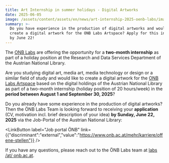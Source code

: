 ```yaml
---
title: Art Internship in summer holidays - Digital Artworks
date: 2025-06-05
image: /assets/content/assets/en/news/art-internship-2025-oenb-labs/image.jpg
summary: >-
  Do you have experience in the production of digital artworks and would like to
  create a digital artwork for the ONB Labs Artspace? Apply for this internship
  by June 22!
---
```

The [ONB Labs](https://labs.onb.ac.at/) are offering the opportunity for a **two-month internship** as part of a holiday position at the Research and Data Services Department of the Austrian National Library.

Are you studying digital art, media art, media technology or design or a similar field of study and would like to create a digital artwork for the [ONB Labs Artspace](https://labs.onb.ac.at/artspace/) based on the digital holdings of the Austrian National Library as part of a two-month internship (holiday position of 20 hours/week) in the **period between August 1 and September 30, 2025**?

Do you already have some experience in the production of digital artworks? Then the ÖNB Labs Team is looking forward to receiving your **application** (CV, motivation incl. brief description of your idea) **by Sunday, June 22, 2025** via the Job-Portal of the Austrian National Library:

<LinkButton label="Job portal ÖNB" link={{"discriminant":"external","value":"https://www.onb.ac.at/mehr/karriere/offene-stellen"}} />

If you have any questions, please reach out to the ÖNB Labs team at [labs /at/ onb.ac.at](mailto:labs@onb.ac.at).
